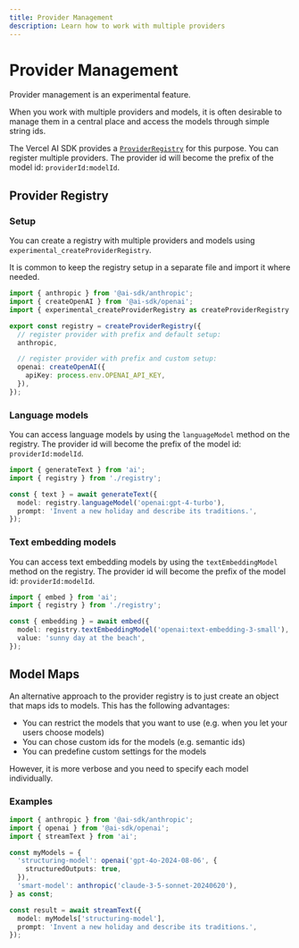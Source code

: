 ```yaml
---
title: Provider Management
description: Learn how to work with multiple providers
---
```


# Provider Management

<Note>Provider management is an experimental feature.</Note>

When you work with multiple providers and models, it is often desirable to manage them in a central place
and access the models through simple string ids.

The Vercel AI SDK provides a [`ProviderRegistry`](/docs/reference/ai-sdk-core/provider-registry) for this purpose.
You can register multiple providers. The provider id will become the prefix of the model id:
`providerId:modelId`.

## Provider Registry

### Setup

You can create a registry with multiple providers and models using `experimental_createProviderRegistry`.

<Note>
  It is common to keep the registry setup in a separate file and import it where
  needed.
</Note>

```ts filename={"registry.ts"}
import { anthropic } from '@ai-sdk/anthropic';
import { createOpenAI } from '@ai-sdk/openai';
import { experimental_createProviderRegistry as createProviderRegistry } from 'ai';

export const registry = createProviderRegistry({
  // register provider with prefix and default setup:
  anthropic,

  // register provider with prefix and custom setup:
  openai: createOpenAI({
    apiKey: process.env.OPENAI_API_KEY,
  }),
});
```

### Language models

You can access language models by using the `languageModel` method on the registry.
The provider id will become the prefix of the model id: `providerId:modelId`.

```ts highlight={"5"}
import { generateText } from 'ai';
import { registry } from './registry';

const { text } = await generateText({
  model: registry.languageModel('openai:gpt-4-turbo'),
  prompt: 'Invent a new holiday and describe its traditions.',
});
```

### Text embedding models

You can access text embedding models by using the `textEmbeddingModel` method on the registry.
The provider id will become the prefix of the model id: `providerId:modelId`.

```ts highlight={"5"}
import { embed } from 'ai';
import { registry } from './registry';

const { embedding } = await embed({
  model: registry.textEmbeddingModel('openai:text-embedding-3-small'),
  value: 'sunny day at the beach',
});
```

## Model Maps

An alternative approach to the provider registry is to just create an object that maps ids
to models. This has the following advantages:

- You can restrict the models that you want to use (e.g. when you let your users choose models)
- You can chose custom ids for the models (e.g. semantic ids)
- You can predefine custom settings for the models

However, it is more verbose and you need to specify each model individually.

### Examples

```ts
import { anthropic } from '@ai-sdk/anthropic';
import { openai } from '@ai-sdk/openai';
import { streamText } from 'ai';

const myModels = {
  'structuring-model': openai('gpt-4o-2024-08-06', {
    structuredOutputs: true,
  }),
  'smart-model': anthropic('claude-3-5-sonnet-20240620'),
} as const;

const result = await streamText({
  model: myModels['structuring-model'],
  prompt: 'Invent a new holiday and describe its traditions.',
});
```
